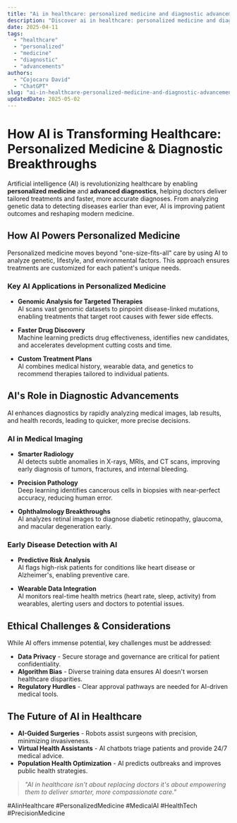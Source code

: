 ```yaml
---
title: "Ai in healthcare: personalized medicine and diagnostic advancements"
description: "Discover ai in healthcare: personalized medicine and diagnostic advancements with this in-depth guide, providing actionable insights and practical tips to boost your knowledge and results."
date: 2025-04-11
tags:
  - "healthcare"
  - "personalized"
  - "medicine"
  - "diagnostic"
  - "advancements"
authors:
  - "Cojocaru David"
  - "ChatGPT"
slug: "ai-in-healthcare-personalized-medicine-and-diagnostic-advancements"
updatedDate: 2025-05-02
---
```


# How AI is Transforming Healthcare: Personalized Medicine & Diagnostic Breakthroughs  

Artificial intelligence (AI) is revolutionizing healthcare by enabling **personalized medicine** and **advanced diagnostics**, helping doctors deliver tailored treatments and faster, more accurate diagnoses. From analyzing genetic data to detecting diseases earlier than ever, AI is improving patient outcomes and reshaping modern medicine.  

## How AI Powers Personalized Medicine  

Personalized medicine moves beyond "one-size-fits-all" care by using AI to analyze genetic, lifestyle, and environmental factors. This approach ensures treatments are customized for each patient's unique needs.  

### Key AI Applications in Personalized Medicine  

- **Genomic Analysis for Targeted Therapies**  
  AI scans vast genomic datasets to pinpoint disease-linked mutations, enabling treatments that target root causes with fewer side effects.  

- **Faster Drug Discovery**  
  Machine learning predicts drug effectiveness, identifies new candidates, and accelerates development cutting costs and time.  

- **Custom Treatment Plans**  
  AI combines medical history, wearable data, and genetics to recommend therapies tailored to individual patients.  

## AI's Role in Diagnostic Advancements  

AI enhances diagnostics by rapidly analyzing medical images, lab results, and health records, leading to quicker, more precise decisions.  

### AI in Medical Imaging  

- **Smarter Radiology**  
  AI detects subtle anomalies in X-rays, MRIs, and CT scans, improving early diagnosis of tumors, fractures, and internal bleeding.  

- **Precision Pathology**  
  Deep learning identifies cancerous cells in biopsies with near-perfect accuracy, reducing human error.  

- **Ophthalmology Breakthroughs**  
  AI analyzes retinal images to diagnose diabetic retinopathy, glaucoma, and macular degeneration early.  

### Early Disease Detection with AI  

- **Predictive Risk Analysis**  
  AI flags high-risk patients for conditions like heart disease or Alzheimer's, enabling preventive care.  

- **Wearable Data Integration**  
  AI monitors real-time health metrics (heart rate, sleep, activity) from wearables, alerting users and doctors to potential issues.  

## Ethical Challenges & Considerations  

While AI offers immense potential, key challenges must be addressed:  

- **Data Privacy** - Secure storage and governance are critical for patient confidentiality.  
- **Algorithm Bias** - Diverse training data ensures AI doesn't worsen healthcare disparities.  
- **Regulatory Hurdles** - Clear approval pathways are needed for AI-driven medical tools.  

## The Future of AI in Healthcare  

- **AI-Guided Surgeries** - Robots assist surgeons with precision, minimizing invasiveness.  
- **Virtual Health Assistants** - AI chatbots triage patients and provide 24/7 medical advice.  
- **Population Health Optimization** - AI predicts outbreaks and improves public health strategies.  

> *"AI in healthcare isn't about replacing doctors it's about empowering them to deliver smarter, more compassionate care."*  

#AIinHealthcare #PersonalizedMedicine #MedicalAI #HealthTech #PrecisionMedicine